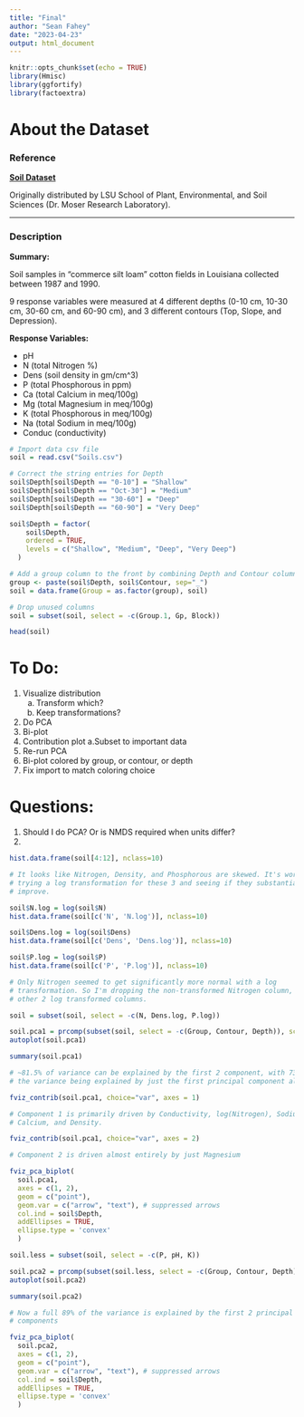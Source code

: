 ```yaml
---
title: "Final"
author: "Sean Fahey"
date: "2023-04-23"
output: html_document
---
```


```r
knitr::opts_chunk$set(echo = TRUE)
library(Hmisc)
library(ggfortify)
library(factoextra)
```

# About the Dataset


### Reference

__[Soil Dataset](https://www.kaggle.com/datasets/ramakrishnanthiyagu/soil-
compositions)__

Originally distributed by LSU School of Plant, Environmental, and Soil 
Sciences (Dr. Moser Research Laboratory). 

<hr>

### Description

__Summary:__

Soil samples in "commerce silt loam" cotton fields in Louisiana collected 
between 1987 and 1990.

9 response variables were measured at 4 different depths (0-10 cm, 10-30 cm, 
30-60 cm, and 60-90 cm), and 3 different contours (Top, Slope, and Depression).

__Response Variables:__

- pH
- N (total Nitrogen %)
- Dens (soil density in gm/cm^3)
- P (total Phosphorous in ppm)
- Ca (total Calcium in meq/100g)
- Mg (total Magnesium in meq/100g)
- K (total Phosphorous in meq/100g)
- Na (total Sodium in meq/100g)
- Conduc (conductivity)


```r
# Import data csv file
soil = read.csv("Soils.csv")

# Correct the string entries for Depth
soil$Depth[soil$Depth == "0-10"] = "Shallow"
soil$Depth[soil$Depth == "Oct-30"] = "Medium"
soil$Depth[soil$Depth == "30-60"] = "Deep"
soil$Depth[soil$Depth == "60-90"] = "Very Deep"

soil$Depth = factor(
    soil$Depth, 
    ordered = TRUE, 
    levels = c("Shallow", "Medium", "Deep", "Very Deep")
  )

# Add a group column to the front by combining Depth and Contour columns
group <- paste(soil$Depth, soil$Contour, sep="_")
soil = data.frame(Group = as.factor(group), soil)

# Drop unused columns
soil = subset(soil, select = -c(Group.1, Gp, Block))

head(soil)
```

# To Do:

1. Visualize distribution
    a. Transform which?
    b. Keep transformations?
2. Do PCA
3. Bi-plot
4. Contribution plot
    a.Subset to important data
5. Re-run PCA
6. Bi-plot colored by group, or contour, or depth
7. Fix import to match coloring choice

# Questions:
1. Should I do PCA? Or is NMDS required when units differ?
2. 


```r
hist.data.frame(soil[4:12], nclass=10)

# It looks like Nitrogen, Density, and Phosphorous are skewed. It's worth
# trying a log transformation for these 3 and seeing if they substantially
# improve.

soil$N.log = log(soil$N)
hist.data.frame(soil[c('N', 'N.log')], nclass=10)

soil$Dens.log = log(soil$Dens)
hist.data.frame(soil[c('Dens', 'Dens.log')], nclass=10)

soil$P.log = log(soil$P)
hist.data.frame(soil[c('P', 'P.log')], nclass=10)
```


```r
# Only Nitrogen seemed to get significantly more normal with a log 
# transformation. So I'm dropping the non-transformed Nitrogen column, and the
# other 2 log transformed columns.

soil = subset(soil, select = -c(N, Dens.log, P.log))
```


```r
soil.pca1 = prcomp(subset(soil, select = -c(Group, Contour, Depth)), scale=TRUE)
autoplot(soil.pca1)
```

```r
summary(soil.pca1)

# ~81.5% of variance can be explained by the first 2 component, with 73.2% of
# the variance being explained by just the first principal component alone.
```

```r
fviz_contrib(soil.pca1, choice="var", axes = 1)

# Component 1 is primarily driven by Conductivity, log(Nitrogen), Sodium, 
# Calcium, and Density.

fviz_contrib(soil.pca1, choice="var", axes = 2)

# Component 2 is driven almost entirely by just Magnesium
```


```r
fviz_pca_biplot(
  soil.pca1, 
  axes = c(1, 2), 
  geom = c("point"),
  geom.var = c("arrow", "text"), # suppressed arrows
  col.ind = soil$Depth,
  addEllipses = TRUE, 
  ellipse.type = 'convex'
  )

```




```r
soil.less = subset(soil, select = -c(P, pH, K))

```




```r
soil.pca2 = prcomp(subset(soil.less, select = -c(Group, Contour, Depth)), scale=TRUE)
autoplot(soil.pca2)

```




```r
summary(soil.pca2)

# Now a full 89% of the variance is explained by the first 2 principal 
# components
```

```r
fviz_pca_biplot(
  soil.pca2, 
  axes = c(1, 2), 
  geom = c("point"),
  geom.var = c("arrow", "text"), # suppressed arrows
  col.ind = soil$Depth,
  addEllipses = TRUE, 
  ellipse.type = 'convex'
  )
```
















